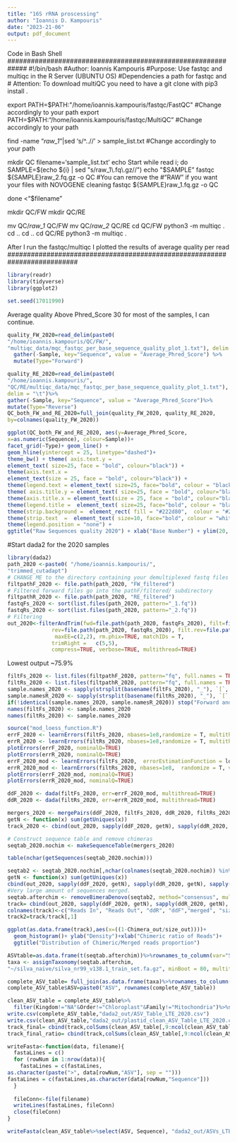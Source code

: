 ---
title: "16S rRNA proscessing"
author: "Ioannis D. Kampouris"
date: "2023-21-06"
output: pdf_document
---
#############################################################
Code in Bash Shell
#############################################################
#!/bin/bash
#Author: Ioannis Kampouris
#Purpose: Use fastqc and multiqc in the R Server (UBUNTU OS)
#Dependencies a path for fastqc and 
# Attention: To download multiQC you need to have a git clone with pip3 install .

export PATH=$PATH:"/home/ioannis.kampouris/fastqc/FastQC" 
#Change accordingly to your path 
export PATH=$PATH:"/home/ioannis.kampouris/fastqc/MultiQC" 
#Change accordingly to your path 

find -name  "*raw_1*"|sed 's/^..//'  > sample_list.txt 
#Change accordingly to your path 

mkdir QC
filename='sample_list.txt'
echo Start
while read i;
   do 
   SAMPLE=$(echo ${i} | sed "s/raw_1\.fq\.gz//")
      echo "$SAMPLE"
   fastqc  ${SAMPLE}raw_2.fq.gz -o QC #You can remove the 
   #"RAW" if you want your files with NOVOGENE cleaning
    fastqc  ${SAMPLE}raw_1.fq.gz -o QC
     
done <"$filename"
 
 mkdir QC/FW
 mkdir QC/RE

mv QC/*raw_1* QC/FW
mv QC/*raw_2* QC/RE
cd QC/FW
python3 -m multiqc  .
cd ..
cd ..
cd QC/RE
python3 -m multiqc  .

After I run the fastqc/multiqc I plotted the results of average quality per read
##########################################################################
```{r, fig.height=10, fig.width=10}
library(readr)
library(tidyverse)
library(ggplot2)

set.seed(17011990)
```
Average quality Above Phred_Score 30 for most of the samples, I can continue.

```{r, fig.height=10, fig.width=10}
quality_FW_2020=read_delim(paste0(
"/home/ioannis.kampouris/QC/FW/",
"multiqc_data/mqc_fastqc_per_base_sequence_quality_plot_1.txt"), delim = "\t")%>%
  gather(-Sample, key="Sequence", value = "Average_Phred_Score") %>%
  mutate(Type="Forward")

quality_RE_2020=read_delim(paste0(
"/home/ioannis.kampouris/",
"QC/RE/multiqc_data/mqc_fastqc_per_base_sequence_quality_plot_1.txt"), 
delim = "\t")%>%
gather(-Sample, key="Sequence", value = "Average_Phred_Score")%>%
mutate(Type="Reverse")
QC_both_FW_and_RE_2020=full_join(quality_FW_2020, quality_RE_2020, 
by=colnames(quality_FW_2020))

ggplot(QC_both_FW_and_RE_2020, aes(y=Average_Phred_Score,
x=as.numeric(Sequence), colour=Sample))+
facet_grid(~Type)+ geom_line() + 
geom_hline(yintercept = 25, linetype="dashed")+
theme_bw() + theme( axis.text.y = 
element_text( size=25, face = "bold", colour="black")) +
theme(axis.text.x = 
element_text(size = 25, face = "bold", colour="black")) +
theme(legend.text = element_text( size=25, face="bold", colour = "black")) + 
theme( axis.title.y = element_text( size=25, face = "bold", colour="black")) + 
theme(axis.title.x = element_text(size = 25, face = "bold", colour="black")) +
theme(legend.title =  element_text( size=25, face="bold", colour = "black"))+
theme(strip.background =  element_rect( fill = "#222d80",  colour = "#222d80"))+
theme(strip.text  =  element_text( size=10, face="bold", colour = "white")) +
theme(legend.position = "none") +
ggtitle("Raw Sequences quality 2020") + xlab("Base Number") + ylim(20, 40)

```  
#Start dada2 for the 2020 samples
```{r, fig.height=10, fig.width=10}
library(dada2)
path_2020 <-paste0( "/home/ioannis.kampouris/",
"trimmed_cutadapt")
# CHANGE ME to the directory containing your demultiplexed fastq files
filtpathF_2020 <- file.path(path_2020, "FW_filtered") 
# Filtered forward files go into the pathF/filtered/ subdirectory
filtpathR_2020 <- file.path(path_2020, "RE_filtered") 
fastqFs_2020 <- sort(list.files(path_2020, pattern="_1.fq"))
fastqRs_2020 <- sort(list.files(path_2020, pattern="_2.fq"))
# Filtering
out_2020<-filterAndTrim(fwd=file.path(path_2020, fastqFs_2020), filt=file.path(filtpathF_2020, fastqFs_2020),
              rev=file.path(path_2020, fastqRs_2020), filt.rev=file.path(filtpathR_2020, fastqRs_2020),
               maxEE=c(2,2), rm.phix=TRUE, matchIDs = T,
              trimRight =   c(5,5),
              compress=TRUE, verbose=TRUE, multithread=TRUE)

```

Lowest output ~75.9%
```{r, fig.height=10, fig.width=10}
filtFs_2020 <- list.files(filtpathF_2020, pattern="fq", full.names = TRUE)
filtRs_2020 <- list.files(filtpathR_2020, pattern="fq", full.names = TRUE)
sample.names_2020 <- sapply(strsplit(basename(filtFs_2020), "_"), `[`, 1) # Assumes filename = samplename_XXX.fastq.gz
sample.namesR_2020 <- sapply(strsplit(basename(filtRs_2020), "_"), `[`, 1) # Assumes filename = samplename_XXX.fastq.gz
if(!identical(sample.names_2020, sample.namesR_2020)) stop("Forward and reverse files do not match.")else{"Proceed with Safety"}
names(filtFs_2020) <- sample.names_2020
names(filtRs_2020) <- sample.names_2020

```
```{r}
source("mod_loess_function.R")
errF_2020 <- learnErrors(filtFs_2020, nbases=1e8,randomize = T, multithread=TRUE)
errR_2020 <- learnErrors(filtRs_2020, nbases=1e8,randomize = T, multithread=TRUE)
plotErrors(errF_2020, nominalQ=TRUE)
plotErrors(errR_2020, nominalQ=TRUE)
errF_2020_mod <- learnErrors(filtFs_2020,  errorEstimationFunction = loessErrfun_mod1, verbose = T, randomize = T, nbases=1e8, multithread=TRUE)
errR_2020_mod <- learnErrors(filtRs_2020, nbases=1e8,  randomize = T, verbose = T, errorEstimationFunction = loessErrfun_mod1, multithread=TRUE)
plotErrors(errF_2020_mod, nominalQ=TRUE)
plotErrors(errR_2020_mod, nominalQ=TRUE)

```

```{r}
ddF_2020 <- dada(filtFs_2020, err=errF_2020_mod, multithread=TRUE)
ddR_2020 <- dada(filtRs_2020, err=errR_2020_mod, multithread=TRUE)
```
```{r}
mergers_2020 <- mergePairs(ddF_2020, filtFs_2020, ddR_2020, filtRs_2020, minOverlap=7)
getN <- function(x) sum(getUniques(x))
track_2020 <- cbind(out_2020, sapply(ddF_2020, getN), sapply(ddR_2020, getN), sapply(mergers_2020, getN))
```
```{r}
# Construct sequence table and remove chimeras
seqtab_2020.nochim <- makeSequenceTable(mergers_2020)
```


```{r,ig.height=10, fig.width=10}
table(nchar(getSequences(seqtab_2020.nochim)))

seqtab2 <- seqtab_2020.nochim[,nchar(colnames(seqtab_2020.nochim)) %in% 403:431]
getN <- function(x) sum(getUniques(x))
cbind(out_2020, sapply(ddF_2020, getN), sapply(ddR_2020, getN), sapply(mergers_2020, getN))
#Very large amount of sequences merged.
seqtab.afterchim <- removeBimeraDenovo(seqtab2, method="consensus", multithread=TRUE)
track= cbind(out_2020, sapply(ddF_2020, getN), sapply(ddR_2020, getN), sapply(mergers_2020, getN),rowSums(seqtab2),rowSums(seqtab.afterchim))
colnames(track)<-c("Reads In", "Reads Out", "ddR", "ddF","merged", "size_out","Chimera_out")
track2=track/track[,1]

ggplot(as.data.frame(track),aes(x=((1-Chimera_out/size_out))))+ 
  geom_histogram()+ ylab("Density")+xlab("Chimeric ratio of Reads")+
  ggtitle("Distribution of Chimeric/Merged reads proportion")

```


```{r}


ASVtable=as.data.frame(t(seqtab.afterchim))%>%rownames_to_column(var="Sequence")
taxa <- assignTaxonomy(seqtab.afterchim, 
"~/silva_naive/silva_nr99_v138.1_train_set.fa.gz", minBoot = 80, multithread=TRUE)

complete_ASV_table= full_join(as.data.frame(taxa)%>%rownames_to_column(var = "Sequence"), ASVtable, by="Sequence")
complete_ASV_table$ASV=paste0("ASV", rownames(complete_ASV_table))

clean_ASV_table = complete_ASV_table%>%
  filter(Kingdom!="NA"&Order!="Chloroplast"&Family!="Mitochondria")%>%select(Sequence, ASV, everything())
write.csv(complete_ASV_table,"dada2_out/ASV_Table_LTE_2020.csv")
write.csv(clean_ASV_table,"dada2_out/plastid_clean_ASV_Table_LTE_2020.csv")
track_final= cbind(track,colSums(clean_ASV_table[,9:ncol(clean_ASV_table)]) )
track_final_ratio= cbind(track,colSums(clean_ASV_table[,9:ncol(clean_ASV_table)]) )/track[,1]

writeFasta<-function(data, filename){
  fastaLines = c()
  for (rowNum in 1:nrow(data)){
    fastaLines = c(fastaLines, 
as.character(paste(">", data[rowNum,"ASV"], sep = "")))
fastaLines = c(fastaLines,as.character(data[rowNum,"Sequence"]))
  }
  
  fileConn<-file(filename)
  writeLines(fastaLines, fileConn)
  close(fileConn)
}

writeFasta(clean_ASV_table%>%select(ASV, Sequence), "dada2_out/ASVs_LTE_2020.fa")

```

